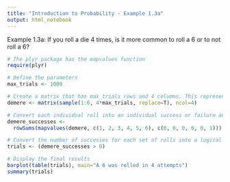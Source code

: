 ```yaml
---
title: "Introduction to Probability - Example 1.3a"
output: html_notebook
---
```


Example 1.3a: If you roll a die 4 times, is it more common to roll a 6 or to not roll a 6?

```r
# The plyr package has the mapvalues function
require(plyr)

# Define the parameters
max_trials <- 1000

# Create a matrix that has max_trials rows and 4 columns. This represents the dice rolls.
demere <- matrix(sample(1:6, 4*max_trials, replace=T), ncol=4)

# Convert each individual roll into an individual success or failure and count the number of successes in each row. We consider a 6 a success.
demere_successes <-
  rowSums(mapvalues(demere, c(1, 2, 3, 4, 5, 6), c(0, 0, 0, 0, 0, 1)))

# Convert the number of successes for each set of rolls into a logical value representing whether or not a 6 was rolled.
trials <- (demere_successes > 0)

# Display the final results
barplot(table(trials), main="A 6 was rolled in 4 attempts")
summary(trials)
```

